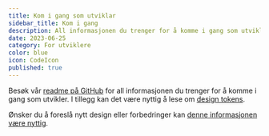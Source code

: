 ```yaml
---
title: Kom i gang som utviklar
sidebar_title: Kom i gang
description: All informasjonen du trenger for å komme i gang som utvikler.
date: 2023-06-25
category: For utviklere
color: blue
icon: CodeIcon
published: true
---
```


Besøk vår [readme på GitHub](https://github.com/digdir/designsystemet#table-of-contents) for all informasjonen du trenger for å komme i gang som utvikler. I tillegg kan det være nyttig å lese om [design tokens](/no/fundamentals/designelements/design-tokens).

Ønsker du å foreslå nytt design eller forbedringer kan [denne informasjonen være nyttig](/no/fundamentals/for-designers/contribute-in-figma#ny-komponent).
